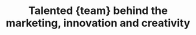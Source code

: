 ---
title: "Talented {team} behind the marketing, innovation and creativity"
description: "We'll work with you to develop more flexible, autonomous teams that drive more meaningful, successful outcomes."
shape: "/assets/imgs/shape/img-s-57.png"
---